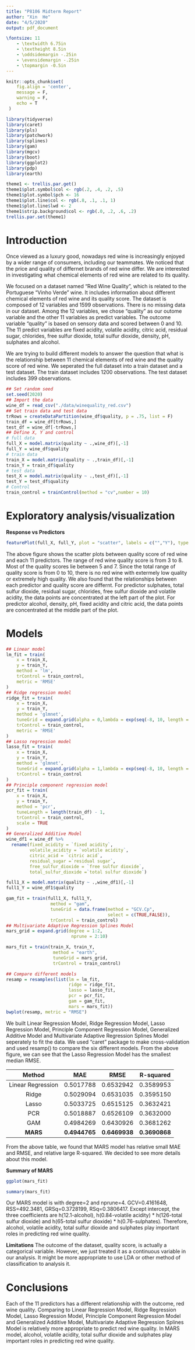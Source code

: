 ```yaml
---
title: "P8106 Midterm Report"
author: "Xin  He"
date: "4/5/2020"
output: pdf_document

\fontsize: 11
    - \textwidth 6.75in
    - \textheight 8.5in
    - \oddsidemargin -.25in
    - \evensidemargin -.25in
    - \topmargin -0.5in
---
```


```r
knitr::opts_chunk$set(
    fig.align = 'center',
    message = F,
    warning = F,
    echo = T
 )

library(tidyverse)
library(caret)
library(pls)
library(patchwork)
library(splines)
library(gam)
library(mgcv)
library(boot)
library(ggplot2)
library(pdp)
library(earth)

theme1 <- trellis.par.get()
theme1$plot.symbol$col <- rgb(.2, .4, .2, .5) 
theme1$plot.symbol$pch <- 16
theme1$plot.line$col <- rgb(.8, .1, .1, 1) 
theme1$plot.line$lwd <- 2
theme1$strip.background$col <- rgb(.0, .2, .6, .2)
trellis.par.set(theme1)
```

# Introduction

Once viewed as a luxury good, nowadays red wine is increasingly enjoyed by a wider range of consumers, including our teammates. We noticed that the price and quality of differnet brands of red wine differ. We are interested in investigating what chemical elements of red wine are related to its quality. 

We focused on a dataset named "Red Wine Quality", which is related to the Portuguese "Vinho Verde" wine. It includes information about different chemical elements of red wine and its quality score. The dataset is composed of 12 variables and 1599 observations. There is no missing data in our dataset. Among the 12 variables, we chose "quality" as our outome variable and the other 11 variables as predict variables. The outcome variable "quality" is based on sensory data and scored between 0 and 10. The 11 predict variables are fixed acidity, volatile acidity, citric acid, residual sugar, chlorides, free sulfur dioxide, total sulfur dioxide, density, pH, sulphates and alcohol.

We are trying to build different models to answer the question that what is the relationship between 11 chemical elements of red wine and the quality score of red wine. We seperated the full dataset into a train dataset and a test dataset. The train dataset includes 1200 observations. The test dataset includes 399 observations. 

```r
## Set random seed
set.seed(2020)
## Import the data
wine_df = read_csv("./data/winequality_red.csv")
## Set train data and test data
trRows = createDataPartition(wine_df$quality, p = .75, list = F)
train_df = wine_df[trRows,]
test_df = wine_df[-trRows,]
## Define X, Y and control
# full data
full_X = model.matrix(quality ~ .,wine_df)[,-1]
full_Y = wine_df$quality
# train data
train_X = model.matrix(quality ~ .,train_df)[,-1]
train_Y = train_df$quality
# test data
test_X = model.matrix(quality ~ .,test_df)[,-1]
test_Y = test_df$quality
# Control
train_control = trainControl(method = "cv",number = 10)
```

# Exploratory analysis/visualization

**Response vs Predictors**

```r
featurePlot(full_X, full_Y, plot = "scatter", labels = c("","Y"), type = c("p"), layout = c(6, 2))
```

The above figure shows the scatter plots between quality score of red wine and each 11 predictors. The range of red wine quality score is from 3 to 8. Most of the quality scores lie between 5 and 7. Since the total range of quality score is from 0 to 10, there is no red wine with extermely low quality or extremely high quality. We also found that the relationships between each predictor and quality score are differnt. For predictor sulphates, total sulfur dioxide, residual sugar, chlorides, free sulfur dioxide and volatile acidity, the data points are concentrated at the left part of the plot. For predictor alcohol, density, pH, fixed acidity and citric acid, the data points are concentrated at the middle part of the plot.

# Models

```r
## Linear model
lm_fit = train(
    x = train_X,
    y = train_Y, 
    method = 'lm',
    trControl = train_control,
    metric = 'RMSE'
)
## Ridge regression model
ridge_fit = train(
    x = train_X,
    y = train_Y, 
    method = 'glmnet',
    tuneGrid = expand.grid(alpha = 0,lambda = exp(seq(-8, 10, length = 100))),
    trControl = train_control,
    metric = 'RMSE'
)
## Lasso regression model
lasso_fit = train(
    x = train_X,
    y = train_Y, 
    method = 'glmnet',
    tuneGrid = expand.grid(alpha = 1,lambda = exp(seq(-8, 10, length = 100))),
    trControl = train_control
)
## Principle component regression model
pcr_fit = train(
    x = train_X,
    y = train_Y, 
    method = 'pcr',
    tuneLength = length(train_df) - 1,
    trControl = train_control,
    scale = TRUE
)
## Generalized Additive Model
wine_df1 = wine_df %>% 
  rename(fixed_acidity = `fixed acidity`,
         volatile_acidity = `volatile acidity`,
         citric_acid = `citric acid`,
         residual_sugar =`residual sugar`,
         free_sulfur_dioxide = `free sulfur dioxide`,
         total_sulfur_dioxide =`total sulfur dioxide`)

full1_X = model.matrix(quality ~ .,wine_df1)[,-1]
full1_Y = wine_df1$quality

gam_fit = train(full1_X, full1_Y,
                 method = "gam",
                 tuneGrid = data.frame(method = "GCV.Cp", 
                                       select = c(TRUE,FALSE)), 
                 trControl = train_control)
## Multivariate Adaptive Regression Splines Model
mars_grid = expand.grid(degree = 1:2,
                         nprune = 2:10)

mars_fit = train(train_X, train_Y, 
                  method = "earth",
                  tuneGrid = mars_grid,
                  trControl = train_control)
```

```r
## Compare different models
resamp = resamples(list(lm = lm_fit,
                        ridge = ridge_fit,
                        lasso = lasso_fit,
                        pcr = pcr_fit,
                        gam = gam_fit,
                        mars = mars_fit))
bwplot(resamp, metric = "RMSE")
```

We built Linear Regression Model, Ridge Regression Model, Lasso Regression Model, Principle Component Regression Model, Generalized Additive Model and Multivariate Adaptive Regression Splines Model seperately to fit the data. We used "caret" package to make cross-validation and used resamp() to compare the six different models. From the above figure, we can see that the Lasso Regression Model has the smallest median RMSE. 

| Method | MAE | RMSE | R-squared |
|:----------------:|:--------:|:--------:|:--------:|
|Linear Regression|0.5017788|0.6532942|0.3589953|
| Ridge           |0.5029094|0.6531035|0.3595150|
| Lasso           |0.5033725|0.6515125|0.3632421|
| PCR             |0.5018887|0.6526109|0.3632000|
| GAM             |0.4984269|0.6430926|0.3681262|
| **MARS**            |**0.4944765**|**0.6469938**|**0.3690868**|

From the above table, we found that MARS model has relative small MAE and RMSE, and relative large R-squared. We decided to see more details about this model.

**Summary of MARS**

```r
ggplot(mars_fit)
```

```r
summary(mars_fit)
```

Our MARS model is with degree=2 and nprune=4. GCV=0.4161648, RSS=492.3481, GRSq=0.3728199, RSq=0.3806417. Except intercept, the three coefficients are h(12.1-alcohol), h(0.84-volatile acidity) * h(126-total sulfur dioxide) and h(65-total sulfur dioxide) * h(0.76-sulphates). Therefore, alcohol, volatile acidity, total sulfur dioxide and sulphates play important roles in predicting red wine quality. 

**Limitations**
The outcome of the dataset, quality score, is actually a categorical variable. However, we just treated it as a continuous variable in our analysis. It might be more appropriate to use LDA or other method of classification to analysis it.

# Conclusions

Each of the 11 predictors has a different relationship with the outcome, red wine quality. Comparing to Linear Regression Model, Ridge Regression Model, Lasso Regression Model, Principle Component Regression Model and Generalized Additive Model, Multivariate Adaptive Regression Splines Model is relatively more appropriate to predict red wine quality. In MARS model, alcohol, volatile acidity, total sulfur dioxide and sulphates play important roles in predicting red wine quality. 




